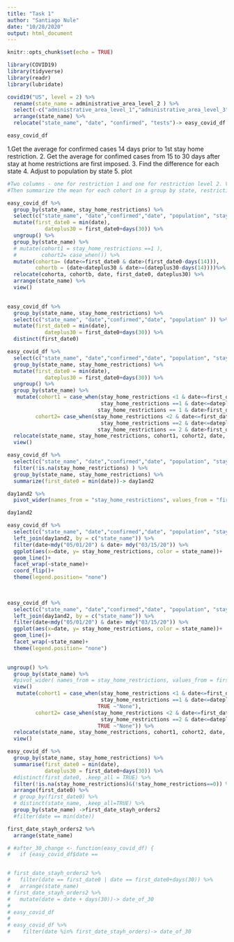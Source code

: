 ```yaml
---
title: "Task 1"
author: "Santiago Nule"
date: "10/28/2020"
output: html_document
---
```


```r
knitr::opts_chunk$set(echo = TRUE)
```

```r
library(COVID19)
library(tidyverse)
library(readr)
library(lubridate)
```


```r
covid19("US", level = 2) %>%
  rename(state_name = administrative_area_level_2 ) %>% 
  select(-c("administrative_area_level_1","administrative_area_level_3","latitude","longitude","currency", "administrative_area_level_1")) %>% 
  arrange(state_name) %>% 
  relocate("state_name", "date", "confirmed", "tests")-> easy_covid_df

easy_covid_df
```

1.Get the average for confirmed cases 14 days prior to 1st stay home restriction.
2. Get the average for confimed cases from 15 to 30 days after stay at home restrictions are first imposed. 
3. Find the difference for each state
4. Adjust to population by state
5. plot


```r
#Two columns - one for restriction 1 and one for restriction level 2. Values would be a, b and none in each. The a is the before restriction group (first date - )and the b is the after restriction group (firstdate + 30  ) and then none for dates not in the cohort.
#Then summarize the mean for each cohort in a group by state, restriction level, cohort.

easy_covid_df %>% 
  group_by(state_name, stay_home_restrictions) %>% 
  select(c("state_name", "date","confirmed","date", "population", "stay_home_restrictions" )) %>% 
  mutate(first_date0 = min(date),
            dateplus30 = first_date0+days(30)) %>% 
  ungroup() %>% 
  group_by(state_name) %>% 
  # mutate(cohort1 = stay_home_restrictions ==1 ),  
  #        cohort2= case_when()) %>%  
  mutate(cohorta= (date<=first_date0 & date>(first_date0-days(14))),
         cohortb = (date<dateplus30 & date>=(dateplus30-days(14))))%>%
  relocate(cohorta, cohortb, date, first_date0, dateplus30) %>% 
  arrange(state_name) %>% 
  view()
  

```
```r
easy_covid_df %>% 
  group_by(state_name, stay_home_restrictions) %>% 
  select(c("state_name", "date","confirmed","date", "population" )) %>% 
  mutate(first_date0 = min(date),
            dateplus30 = first_date0+days(30)) %>% 
  distinct(first_date0)
```

```r
easy_covid_df %>% 
  select(c("state_name", "date","confirmed","date", "population", "stay_home_restrictions" )) %>% 
  group_by(state_name, stay_home_restrictions) %>% 
  mutate(first_date0 = min(date),
            dateplus30 = first_date0+days(30)) %>% 
  ungroup() %>% 
  group_by(state_name) %>% 
   mutate(cohort1 = case_when(stay_home_restrictions <1 & date<=first_date0 & date>(first_date0-days(14))~"a",
                              stay_home_restrictions ==1 & date<=dateplus30 & date>=(dateplus30-days(14))~"b",
                             stay_home_restrictions == 1 & date>first_date0 & date<(dateplus30-days(14))| date<(first_date0-days(14))| date>(dateplus30) | stay_home_restrictions != 1 ~"None"),
         cohort2= case_when(stay_home_restrictions <2 & date<=first_date0 & date>(first_date0-days(14))~"a",
                              stay_home_restrictions ==2 & date<=dateplus30 & date>=(dateplus30-days(14))~"b",
                             stay_home_restrictions == 2 & date>first_date0 & date<(dateplus30-days(14))| date<(first_date0-days(14))| date>(dateplus30) | stay_home_restrictions != 2 ~"None")) %>%  
  relocate(state_name, stay_home_restrictions, cohort1, cohort2, date, first_date0, dateplus30) %>% 
  view()
```


```r
easy_covid_df %>% 
  select(c("state_name", "date","confirmed","date", "population", "stay_home_restrictions" )) %>%
  filter(!is.na(stay_home_restrictions) ) %>% 
  group_by(state_name, stay_home_restrictions) %>% 
  summarize(first_date0 = min(date))-> day1and2

day1and2 %>% 
  pivot_wider(names_from = "stay_home_restrictions", values_from = "first_date0", names_prefix= "R-")->day1and2

day1and2

```

```r
easy_covid_df %>% 
  select(c("state_name", "date","confirmed","date", "population", "stay_home_restrictions" )) %>%
  left_join(day1and2, by = c("state_name")) %>%
  filter(date<mdy("05/01/20") & date> mdy("03/15/20")) %>% 
  ggplot(aes(x=date, y= stay_home_restrictions, color = state_name))+
  geom_line()+
  facet_wrap(~state_name)+
  coord_flip()+
  theme(legend.position= "none")
  
  
```
```r
easy_covid_df %>% 
  select(c("state_name", "date","confirmed","date", "population", "stay_home_restrictions" )) %>%
  left_join(day1and2, by = c("state_name")) %>%
  filter(date<mdy("05/01/20") & date> mdy("03/15/20")) %>% 
  ggplot(aes(x=date, y= stay_home_restrictions, color = state_name))+
  geom_line()+
  facet_wrap(~state_name)+
  theme(legend.position= "none")
  
```



```r
ungroup() %>% 
  group_by(state_name) %>% 
  #pivot_wider( names_from = stay_home_restrictions, values_from = first_date0, names_prefix = "R-") %>% 
  view()
   mutate(cohort1 = case_when(stay_home_restrictions <1 & date<=first_date0 & date>(first_date0-days(14))~"a",
                              stay_home_restrictions ==1 & date<=dateplus30 & date>=(dateplus30-days(14))~"b",
                             TRUE ~"None"),
         cohort2= case_when(stay_home_restrictions <2 & date<=first_date0 & date>(first_date0-days(14))~"a",
                              stay_home_restrictions ==2 & date<=dateplus30 & date>=(dateplus30-days(14))~"b",
                             TRUE ~"None")) %>%  
  relocate(state_name, stay_home_restrictions, cohort1, cohort2, date, first_date0, dateplus30) %>% 
  view()
```


```r
easy_covid_df %>% 
  group_by(state_name, stay_home_restrictions) %>% 
  summarise(first_date0 = min(date),
            dateplus30 = first_date0+days(30)) %>% 
  #distinct(first_date0, .keep_all = TRUE) %>% 
  filter(!is.na(stay_home_restrictions)&(!stay_home_restrictions==0)) %>% 
  arrange(first_date0) %>% 
  # group_by(first_date0) %>% 
  # distinct(state_name, .keep_all=TRUE) %>% 
  group_by(state_name) ->first_date_stayh_orders2
  #filter(date == min(date))

first_date_stayh_orders2 %>% 
  arrange(state_name)

# #after_30_change <- function(easy_covid_df) {
#   if {easy_covid_df$date == 


# first_date_stayh_orders2 %>% 
#   filter(date == first_date0 | date == first_date0+days(30)) %>% 
#   arrange(state_name)
# first_date_stayh_orders2 %>% 
#   mutate(date = date + days(30))-> date_of_30
# 
# easy_covid_df
# 
# easy_covid_df %>% 
#    filter(date %in% first_date_stayh_orders)-> date_of_30
```

